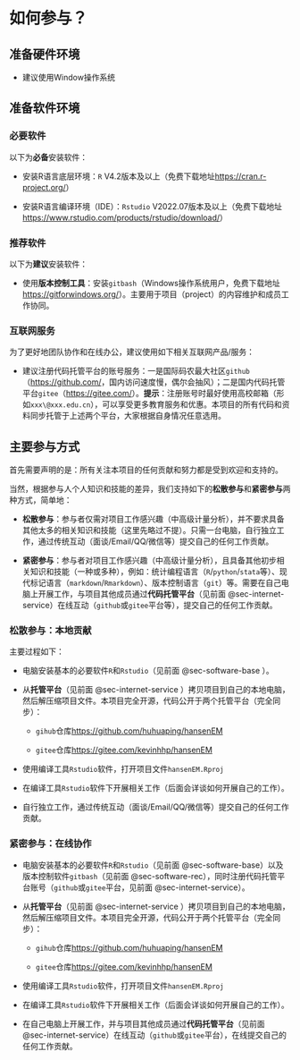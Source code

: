# 如何参与？ {.unnumbered}


## 准备硬件环境 {#sec-hardware}

- 建议使用Window操作系统


## 准备软件环境 {#sec-software}

### 必要软件 {#sec-software-base}

以下为**必备**安装软件：

- 安装R语言底层环境：`R` V4.2版本及以上（免费下载地址<https://cran.r-project.org/>）

- 安装R语言编译环境（IDE）：`Rstudio` V2022.07版本及以上（免费下载地址<https://www.rstudio.com/products/rstudio/download/>）

### 推荐软件 {#sec-software-rec}

以下为**建议**安装软件：

- 使用**版本控制工具**：安装`gitbash`（Windows操作系统用户，免费下载地址<https://gitforwindows.org/>）。主要用于项目（project）的内容维护和成员工作协同。


### 互联网服务 {#sec-internet-service}

为了更好地团队协作和在线办公，建议使用如下相关互联网产品/服务：

- 建议注册代码托管平台的账号服务：一是国际码农最大社区`github`（<https://github.com/>，国内访问速度慢，偶尔会抽风）；二是国内代码托管平台`gitee`（<https://gitee.com/>）。**提示**：注册账号时最好使用高校邮箱（形如`xxx\@xxx.edu.cn`），可以享受更多教育服务和优惠。本项目的所有代码和资料同步托管于上述两个平台，大家根据自身情况任意选用。

## 主要参与方式

首先需要声明的是：所有关注本项目的任何贡献和努力都是受到欢迎和支持的。

当然，根据参与人个人知识和技能的差异，我们支持如下的**松散参与**和**紧密参与**两种方式，简单地：

- **松散参与**：参与者仅需对项目工作感兴趣（中高级计量分析），并不要求具备其他太多的相关知识和技能（这里先略过不提）。只需一台电脑，自行独立工作，通过传统互动（面谈/Email/QQ/微信等）提交自己的任何工作贡献。

- **紧密参与**：参与者对项目工作感兴趣（中高级计量分析），且具备其他初步相关知识和技能（一种或多种），例如：统计编程语言（`R`/`python`/`stata`等）、现代标记语言（`markdown`/`Rmarkdown`）、版本控制语言（`git`）等。需要在自己电脑上开展工作，与项目其他成员通过**代码托管平台**（见前面 @sec-internet-service）在线互动（`github`或`gitee`平台等），提交自己的任何工作贡献。


### 松散参与：本地贡献

主要过程如下：

- 电脑安装基本的必要软件`R`和`Rstudio`（见前面 @sec-software-base ）。

- 从**托管平台**（见前面 @sec-internet-service ）拷贝项目到自己的本地电脑，然后解压缩项目文件。本项目完全开源，代码公开于两个托管平台（完全同步）：

    - `gihub`仓库<https://github.com/huhuaping/hansenEM>

    - `gitee`仓库<https://gitee.com/kevinhhp/hansenEM>

- 使用编译工具`Rstudio`软件，打开项目文件`hansenEM.Rproj`

- 在编译工具`Rstudio`软件下开展相关工作（后面会详谈如何开展自己的工作）。

- 自行独立工作，通过传统互动（面谈/Email/QQ/微信等）提交自己的任何工作贡献。

### 紧密参与：在线协作

- 电脑安装基本的必要软件`R`和`Rstudio`（见前面 @sec-software-base）以及版本控制软件`gitbash`（见前面 @sec-software-rec），同时注册代码托管平台账号（`github`或`gitee`平台，见前面 @sec-internet-service）。

- 从**托管平台**（见前面 @sec-internet-service ）拷贝项目到自己的本地电脑，然后解压缩项目文件。本项目完全开源，代码公开于两个托管平台（完全同步）：

    - `gihub`仓库<https://github.com/huhuaping/hansenEM>

    - `gitee`仓库<https://gitee.com/kevinhhp/hansenEM>

- 使用编译工具`Rstudio`软件，打开项目文件`hansenEM.Rproj`

- 在编译工具`Rstudio`软件下开展相关工作（后面会详谈如何开展自己的工作）。

- 在自己电脑上开展工作，并与项目其他成员通过**代码托管平台**（见前面 @sec-internet-service）在线互动（`github`或`gitee`平台），在线提交自己的任何工作贡献。
